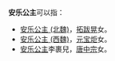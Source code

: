 '''安乐公主'''可以指：
*[[安乐公主_(北魏)|安乐公主 (北魏)]]，[[拓跋晃|拓跋晃]]女。
*[[安乐公主_(西魏)|安乐公主 (西魏)]]，[[元宝炬|元宝炬]]女。
*[[安乐公主|安乐公主]]李裹兒，[[唐中宗|唐中宗]]女。

{{Disambig|Cat=公主封号消歧义}}